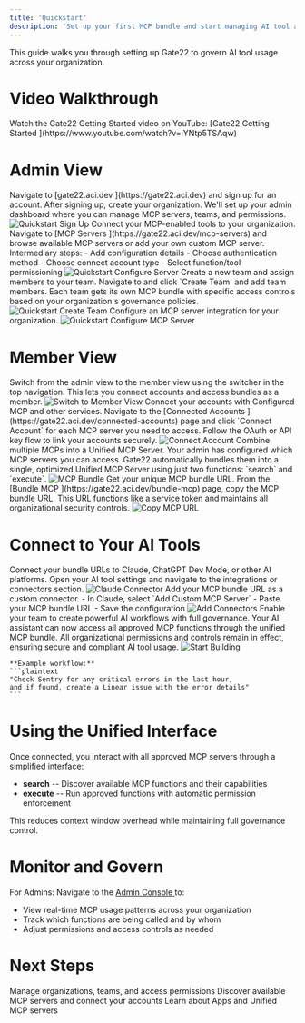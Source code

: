 ```yaml
---
title: 'Quickstart'
description: 'Set up your first MCP bundle and start managing AI tool access with Gate22'
---
```


This guide walks you through setting up Gate22 to govern AI tool usage across your organization.

# Video Walkthrough

<Note>
  Watch the Gate22 Getting Started video on YouTube: [Gate22 Getting Started <Icon icon="up-right-from-square"/>](https://www.youtube.com/watch?v=iYNtp5TSAqw)
</Note>

# Admin View

<Steps>
  <Step title="Sign Up and Set Up Admin Access">
    Navigate to [gate22.aci.dev <Icon icon="up-right-from-square"/>](https://gate22.aci.dev) and sign up for an account.
    After signing up, create your organization. We'll set up your admin dashboard where you can manage MCP servers, teams, and permissions.
    <Frame>
      <img src="/images/platform/quickstart-signup.png" alt="Quickstart Sign Up" />
    </Frame>
  </Step>
  <Step title="Add MCP Servers">
    Connect your MCP-enabled tools to your organization.
    Navigate to [MCP Servers <Icon icon="up-right-from-square"/>](https://gate22.aci.dev/mcp-servers) and browse available MCP servers or add your own custom MCP server.
    <Note>
      Intermediary steps:
      - Add configuration details
      - Choose authentication method
      - Choose connect account type
      - Select function/tool permissioning
    </Note>
    <Frame>
      <img src="/images/platform/quickstart-configure-server.png" alt="Quickstart Configure Server" />
    </Frame>
  </Step>
  <Step title="Create Team and Assign Members">
    Create a new team and assign members to your team.
    Navigate to and click `Create Team` and add team members.
    <Note>
      Each team gets its own MCP bundle with specific access controls based on your organization's governance policies.
    </Note>
    <Frame>
      <img src="/images/platform/quickstart-create-team.png" alt="Quickstart Create Team" />
    </Frame>
  </Step>
  <Step title="Configure MCP Server">
    Configure an MCP server integration for your organization.
    <Frame>
      <img src="/images/platform/quickstart-configure-github.png" alt="Quickstart Configure MCP Server" />
    </Frame>
  </Step>
</Steps>

# Member View

<Steps>
  <Step title="Switch to Member View">
    Switch from the admin view to the member view using the switcher in the top navigation.
    This lets you connect accounts and access bundles as a member.
    <Frame>
      <img src="/images/platform/quickstart-memberview.png" alt="Switch to Member View" />
    </Frame>
  </Step>
  <Step title="Connect Your Accounts">
    Connect your accounts with Configured MCP and other services.
    Navigate to the [Connected Accounts <Icon icon="up-right-from-square"/>](https://gate22.aci.dev/connected-accounts) page and click `Connect Account` for each MCP server you need to access. Follow the OAuth or API key flow to link your accounts securely.
    <Frame>
      <img src="/images/platform/quickstart-connect-account.png" alt="Connect Account" />
    </Frame>
  </Step>
  <Step title="Create MCP Bundles">
    Combine multiple MCPs into a Unified MCP Server.
    Your admin has configured which MCP servers you can access. Gate22 automatically bundles them into a single, optimized Unified MCP Server using just two functions: `search` and `execute`.
    <Frame>
      <img src="/images/platform/quick-start-bundle.png" alt="MCP Bundle" />
    </Frame>
  </Step>
  <Step title="Copy MCP URL">
    Get your unique MCP bundle URL.
    From the [Bundle MCP <Icon icon="up-right-from-square"/>](https://gate22.aci.dev/bundle-mcp) page, copy the MCP bundle URL. This URL functions like a service token and maintains all organizational security controls.
    <Frame>
      <img src="/images/platform/quickstart-copy-mcpurl.png" alt="Copy MCP URL" />
    </Frame>
  </Step>
</Steps>

# Connect to Your AI Tools

<Steps>
  <Step title="Integrate with AI Tools">
    Connect your bundle URLs to Claude, ChatGPT Dev Mode, or other AI platforms.
    Open your AI tool settings and navigate to the integrations or connectors section.
    <Frame>
      <img src="/images/platform/quickstart-claude-connector.png" alt="Claude Connector" />
    </Frame>
  </Step>
  <Step title="Add Custom Connectors">
    Add your MCP bundle URL as a custom connector.
    - In Claude, select `Add Custom MCP Server`
    - Paste your MCP bundle URL
    - Save the configuration
    <Frame>
      <img src="/images/platform/quickstart-add-connectors.png" alt="Add Connectors" />
    </Frame>
  </Step>
  <Step title="Start Building">
    Enable your team to create powerful AI workflows with full governance.
    Your AI assistant can now access all approved MCP functions through the unified MCP bundle. All organizational permissions and controls remain in effect, ensuring secure and compliant AI tool usage.
    <Frame>
      <img src="/images/platform/quick-start-startbuilding.png" alt="Start Building" />
    </Frame>

    **Example workflow:**
    ```plaintext
    "Check Sentry for any critical errors in the last hour, 
    and if found, create a Linear issue with the error details"
    ```
  </Step>
</Steps>

# Using the Unified Interface

Once connected, you interact with all approved MCP servers through a simplified interface:

- **search** -- Discover available MCP functions and their capabilities
- **execute** -- Run approved functions with automatic permission enforcement

This reduces context window overhead while maintaining full governance control.

# Monitor and Govern

For Admins:
Navigate to the [Admin Console <Icon icon="up-right-from-square"/>](https://gate22.aci.dev/mcp-servers) to:

- View real-time MCP usage patterns across your organization
- Track which functions are being called and by whom
- Adjust permissions and access controls as needed

# Next Steps

<CardGroup cols={2}>
  <Card
    title="Admin Guide"
    icon="building"
    href="/admin-view/teams-and-orgs"
  >
    Manage organizations, teams, and access permissions
  </Card>
  <Card
    title="Member Guide"
    icon="users"
    href="/member-view/available-mcp-servers"
  >
    Discover available MCP servers and connect your accounts
  </Card>
  <Card
    title="MCP Servers Intro"
    icon="circle-nodes"
    href="/mcp-servers/introduction"
  >
    Learn about Apps and Unified MCP servers
  </Card>
</CardGroup>
